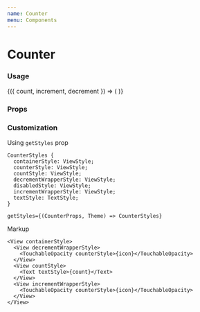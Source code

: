 ```yaml
---
name: Counter
menu: Components
---
```



# Counter

### Usage

<Playground>
  <CounterState initial={0}>
    {({ count, increment, decrement }) => (
      <Counter count={count} onDecrement={decrement} onIncrement={increment} />
    )}
  </CounterState>
</Playground>

### Props

<Props of={Counter} />

### Customization

Using `getStyles` prop

```
CounterStyles {
  containerStyle: ViewStyle;
  counterStyle: ViewStyle;
  countStyle: ViewStyle;
  decrementWrapperStyle: ViewStyle;
  disabledStyle: ViewStyle;
  incrementWrapperStyle: ViewStyle;
  textStyle: TextStyle;
}

getStyles={(CounterProps, Theme) => CounterStyles}
```

Markup

```tsx
<View containerStyle>
  <View decrementWrapperStyle>
    <TouchableOpacity counterStyle>{icon}</TouchableOpacity>
  </View>
  <View countStyle>
    <Text textStyle>{count}</Text>
  </View>
  <View incrementWrapperStyle>
    <TouchableOpacity counterStyle>{icon}</TouchableOpacity>
  </View>
</View>
```
